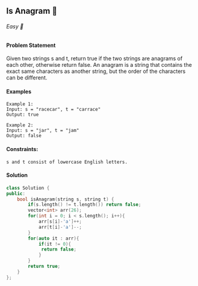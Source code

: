 ## Is Anagram 🎯

###### Easy 🤔


#### Problem Statement

Given two strings s and t, return true if the two strings are anagrams of each other, otherwise return false.
An anagram is a string that contains the exact same characters as another string, but the order of the characters
can be different.

#### Examples

```
Example 1:
Input: s = "racecar", t = "carrace"
Output: true
```
```
Example 2:
Input: s = "jar", t = "jam"
Output: false
```

#### Constraints:

```
s and t consist of lowercase English letters.
```

#### Solution

```cpp
class Solution {
public:
    bool isAnagram(string s, string t) {
        if(s.length() != t.length()) return false;
        vector<int> arr(26);
        for(int i = 0; i < s.length(); i++){
            arr[s[i]-'a']++;
            arr[t[i]-'a']--;
        }
        for(auto it : arr){
            if(it != 0){
             return false;
            }
        }
        return true;
    }
};
```
